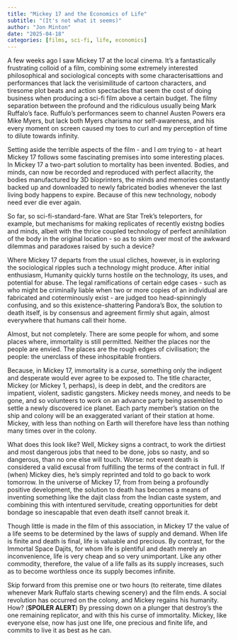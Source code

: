 ```yaml
---
title: "Mickey 17 and the Economics of Life"
subtitle: "(It's not what it seems)"
author: "Jon Minton"
date: "2025-04-18"
categories: [films, sci-fi, life, economics]
---
```


A few weeks ago I saw Mickey 17 at the local cinema. It's a fantastically frustrating colloid of a film, combining some extremely interested philosophical and sociological concepts with some characterisattions and performances that lack the verisimilitude of cartoon characters, and tiresome plot beats and action spectacles that seem the cost of doing business when producing a sci-fi film above a certain budget. The filmy separation between the profound and the ridiculous usually being Mark Ruffalo's face. Ruffulo's performances seem to channel Austen Powers era Mike Myers, but lack both Myers charisma nor self-awareness, and his every moment on screen caused my toes to curl and my perception of time to dilute towards infinity.

Setting aside the terrible aspects of the film - and I *am* trying to - at heart Mickey 17 follows some fascinating premises into some interesting places. In Mickey 17 a two-part solution to mortality has been invented. Bodies, and minds, can now be recorded and reproduced with perfect allacrity, the bodies manufactured by 3D bioprinters, the minds and memories constantly backed up and downloaded to newly fabricated bodies whenever the last living body happens to expire. Because of this new technology, nobody need ever die ever again. 

So far, so sci-fi-standard-fare. What are Star Trek's teleporters, for example, but mechanisms for making replicates of recently existng bodies and minds, albeit with the thrice coupled technology of perfect annihilation of the body in the original location - so as to skim over most of the awkward dilemmas and paradoxes raised by such a device? 

Where Mickey 17 departs from the usual cliches, however, is in exploring the sociological ripples such a technology might produce. After initial enthusiasm, Humanity quickly turns hostile on the technology, its uses, and potential for abuse. The legal ramifications of certain edge cases - such as who might be criminally liable when two or more copies of an individual are fabricated and coterminously exist - are judged too head-spinningly confusing, and so this existence-shattering Pandora's Box, the solution to death itself, is by consensus and agreement firmly shut again, almost everywhere that humans call their home. 

Almost, but not completely. There are some people for whom, and some places where, immortality is still permitted. Neither the places nor the people are envied. The places are the rough edges of civilisation; the people: the unerclass of these inhospitable frontiers. 

Because, in Mickey 17, immortality is a *curse*, something only the indigent and desperate would ever agree to be exposed to. The title character, Mickey (or Mickey 1, perhaps), is deep in debt, and the creditors are impatient, violent, sadistic gangsters. Mickey needs money, and needs to be gone, and so volunteers to work on an advance party being assembled to settle a newly discovered ice planet. Each party member's station on the ship and colony will be an exaggerated variant of their station at home. Mickey, with less than nothing on Earth will therefore have less than nothing many times over in the colony.

What does this look like? Well, Mickey signs a contract, to work the dirtiest and most dangerous jobs that need to be done, jobs so nasty, and so dangerous, than no one else will touch. Worse: not event death is considered a valid excusal from fulfilling the terms of the contract in full. If (when) Mickey dies, he's simply reprinted and told to go back to work tomorrow. In the universe of Mickey 17, from from being a profoundly positive development, the solution to death has becomes a means of inventing something like the dajit class from the Indian caste system, and combining this with intentured servitude, creating opportunities for debt bondage so inescapable that even death itself cannot break it. 

Though little is made in the film of this association, in Mickey 17 the value of a life seems to be determined by the laws of supply and demand. When life is finite and death is final, life is valuable and precious. By contrast, for the Immortal Space Dajits, for whom life is plentiful and death merely an inconvenience, life is very cheap and so very unimportant. Like any other commodity, therefore, the value of a life falls as its supply increases, such as to become worthless once its supply becomes infinite. 

Skip forward from this premise one or two hours (to reiterate, time dilates whenever Mark Ruffalo starts chewing scenery) and the film ends. A social revolution has occurred on the colony, and Mickey regains his humanity. How? (**SPOILER ALERT**) By pressing down on a plunger that destroy's the one remaining replicator, and with this his curse of immortality. Mickey, like everyone else, now has just one life, one precious and finite life, and commits to live it as best as he can. 
